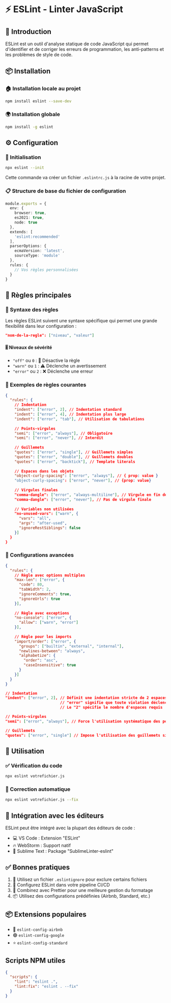
# ⚡ ESLint - Linter JavaScript

## 📖 Introduction

ESLint est un outil d'analyse statique de code JavaScript qui permet d'identifier et de corriger les erreurs de programmation, les anti-patterns et les problèmes de style de code.

## 📦 Installation


### 🏠 Installation locale au projet
```sh npm2yarn copy
npm install eslint --save-dev
```
### 🌍 Installation globale
```sh npm2yarn copy
npm install -g eslint
```

## ⚙️ Configuration

### 🚀 Initialisation

```sh copy
npx eslint --init
```
Cette commande va créer un fichier `.eslintrc.js` à la racine de votre projet.

### 📋 Structure de base du fichier de configuration

``` ts copy
module.exports = {
  env: {
    browser: true,
    es2021: true,
    node: true
  },
  extends: [
    'eslint:recommended'
  ],
  parserOptions: {
    ecmaVersion: 'latest',
    sourceType: 'module'
  },
  rules: {
    // Vos règles personnalisées
  }
}
```


## 📏 Règles principales
### 📝 Syntaxe des règles

Les règles ESLint suivent une syntaxe spécifique qui permet une grande flexibilité dans leur configuration :

```json copy
"nom-de-la-regle": ["niveau", "valeur"]
```

#### 🎚️ Niveaux de sévérité
- `"off"` ou `0` : 🚫 Désactive la règle
- `"warn"` ou `1` : ⚠️ Déclenche un avertissement
- `"error"` ou `2` : ❌ Déclenche une erreur

### 🔧 Exemples de règles courantes

```json copy
{
  "rules": {
    // Indentation
    "indent": ["error", 2], // Indentation standard
    "indent": ["error", 4], // Indentation plus large
    "indent": ["error", "tab"], // Utilisation de tabulations
    
    // Points-virgules
    "semi": ["error", "always"], // Obligatoire
    "semi": ["error", "never"], // Interdit
    
    // Guillemets
    "quotes": ["error", "single"], // Guillemets simples
    "quotes": ["error", "double"], // Guillemets doubles
    "quotes": ["error", "backtick"], // Template literals
    
    // Espaces dans les objets
    "object-curly-spacing": ["error", "always"], // { prop: value }
    "object-curly-spacing": ["error", "never"], // {prop: value}
    
    // Virgules finales
    "comma-dangle": ["error", "always-multiline"], // Virgule en fin de ligne
    "comma-dangle": ["error", "never"], // Pas de virgule finale
    
    // Variables non utilisées
    "no-unused-vars": ["warn", { 
      "vars": "all",
      "args": "after-used",
      "ignoreRestSiblings": false
    }]
  }
}
```

### 🔧 Configurations avancées

```json copy
{
  "rules": {
    // Règle avec options multiples
    "max-len": ["error", {
      "code": 80,
      "tabWidth": 2,
      "ignoreComments": true,
      "ignoreUrls": true
    }],
    
    // Règle avec exceptions
    "no-console": ["error", { 
      "allow": ["warn", "error"] 
    }],
    
    // Règle pour les imports
    "import/order": ["error", {
      "groups": ["builtin", "external", "internal"],
      "newlines-between": "always",
      "alphabetize": {
        "order": "asc",
        "caseInsensitive": true
      }
    }]
  }
}
```

```json copy
// Indentation
"indent": ["error", 2], // Définit une indentation stricte de 2 espaces
                        // "error" signifie que toute violation déclenchera une erreur
                        // Le "2" spécifie le nombre d'espaces requis

// Points-virgules
"semi": ["error", "always"], // Force l'utilisation systématique des points-virgules

// Guillemets
"quotes": ["error", "single"] // Impose l'utilisation des guillemets simples
```
## 🚀 Utilisation

### ✅ Vérification du code
```bash copy
npx eslint votrefichier.js
```

### 🔧 Correction automatique
```bash copy
npx eslint votrefichier.js --fix
```

## 🔗 Intégration avec les éditeurs

ESLint peut être intégré avec la plupart des éditeurs de code :
- 💻 VS Code : Extension "ESLint"
- 🔥 WebStorm : Support natif
- 📝 Sublime Text : Package "SublimeLinter-eslint"

## ✅ Bonnes pratiques

1. 🚫 Utilisez un fichier `.eslintignore` pour exclure certains fichiers
2. 🔄 Configurez ESLint dans votre pipeline CI/CD
3. 🎨 Combinez avec Prettier pour une meilleure gestion du formatage
4. 📦 Utilisez des configurations prédéfinies (Airbnb, Standard, etc.)

## 📦 Extensions populaires

- 📘 `eslint-config-airbnb`
- 🟢 `eslint-config-google`
- ⭐ `eslint-config-standard`

## Scripts NPM utiles

``` json
{
  "scripts": {
    "lint": "eslint .",
    "lint:fix": "eslint . --fix"
  }
}
```
